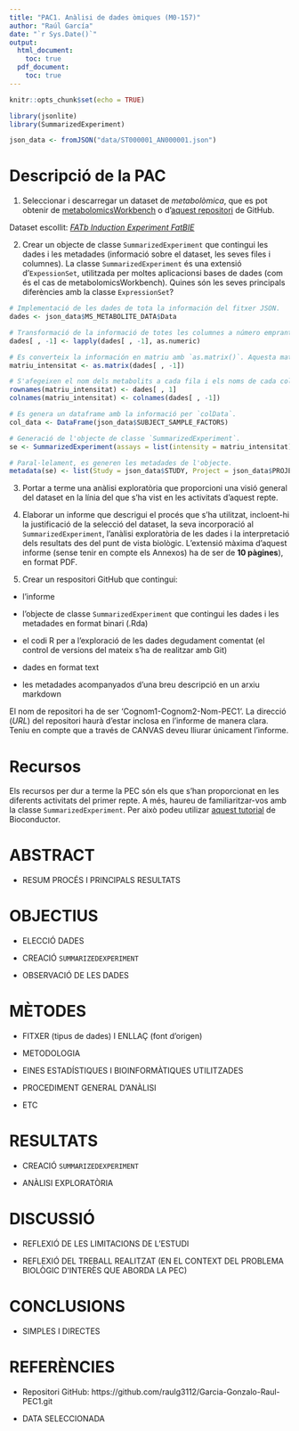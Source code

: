 ```yaml
---
title: "PAC1. Anàlisi de dades òmiques (M0-157)"
author: "Raúl García"
date: "`r Sys.Date()`"
output:
  html_document:
    toc: true
  pdf_document:
    toc: true
---
```


```r
knitr::opts_chunk$set(echo = TRUE)
```

```r
library(jsonlite)
library(SummarizedExperiment)
```

```r
json_data <- fromJSON("data/ST000001_AN000001.json")
```

# Descripció de la PAC

1. Seleccionar i descarregar un dataset de *metabolòmica*, que es pot obtenir de [metabolomicsWorkbench](https://www.metabolomicsworkbench.or/) o d'[aquest repositori](htpps://github.com/nutrimetabolomics/metaboData) de GitHub.

Dataset escollit: [*FATb Induction Experiment FatBIE*](https://www.metabolomicsworkbench.org/data/DRCCMetadata.php?Mode=Study&StudyID=ST000001)

2. Crear un objecte de classe `SummarizedExperiment` que contingui les dades i les metadades (informació sobre el dataset, les seves files i columnes). La classe `SummarizedExperiment` és una extensió d'`ExpessionSet`, utilitzada per moltes aplicacionsi bases de dades (com és el cas de metabolomicsWorkbench). Quines són les seves principals diferències amb la classe `ExpressionSet`?

```r
# Implementació de les dades de tota la información del fitxer JSON.
dades <- json_data$MS_METABOLITE_DATA$Data

# Transformació de la informació de totes les columnes a número emprant la funció `as.numeric()` Evitem la primera columna degut a que conté la informació dels metabolits.
dades[ , -1] <- lapply(dades[ , -1], as.numeric)

# Es converteix la información en matriu amb `as.matrix()`. Aquesta matriu es pot nombrar com matriu d'intensitat.
matriu_intensitat <- as.matrix(dades[ , -1])

# S'afegeixen el nom dels metabolits a cada fila i els noms de cada columna.
rownames(matriu_intensitat) <- dades[ , 1]
colnames(matriu_intensitat) <- colnames(dades[ , -1])

# Es genera un dataframe amb la informació per `colData`. 
col_data <- DataFrame(json_data$SUBJECT_SAMPLE_FACTORS)

# Generació de l'objecte de classe `SummarizedExperiment`.
se <- SummarizedExperiment(assays = list(intensity = matriu_intensitat), colData = col_data)

# Paral·lelament, es generen les metadades de l'objecte. 
metadata(se) <- list(Study = json_data$STUDY, Project = json_data$PROJECT, Subject = json_data$SUBJECT, Collection = json_data$COLLECTION, Treatment = json_data$TREATMENT, SamplePrep = json_data$SAMPLEPREP, Cromatography = json_data$CHROMATOGRAPHY, Analysis = json_data$ANALYSIS, MS = json_data$MS)
```

3. Portar a terme una anàlisi exploratòria que proporcioni una visió general del dataset en la línia del que s'ha vist en les activitats d'aquest repte. 

4. Elaborar un informe que descrigui el procés que s'ha utilitzat, incloent-hi la justificació de la selecció del dataset, la seva incorporació al `SummarizedExperiment`, l'anàlisi exploratòria de les dades i la interpretació dels resultats des del punt de vista biològic. L'extensió màxima d'aquest informe (sense tenir en compte els Annexos) ha de ser de **10 pàgines**), en format PDF.

5. Crear un respositori GitHub que contingui: 

* l'informe

* l'objecte de classe `SummarizedExperiment` que contingui les dades i les metadades en format binari (.Rda)

* el codi R per a l'exploració de les dades degudament comentat (el control de versions del mateix s'ha de realitzar amb Git)

* dades en format text

* les metadades acompanyados d'una breu descripció en un arxiu markdown

El nom de repositori ha de ser 'Cognom1-Cognom2-Nom-PEC1'. La direcció (*URL*) del repositori haurà d'estar inclosa en l'informe de manera clara. Teniu en compte que a través de CANVAS deveu lliurar únicament l'informe. 

# Recursos

Els recursos per dur a terme la PEC són els que s'han proporcionat en les diferents activitats del primer repte. A més, haureu de familiaritzar-vos amb la classe `SummarizedExperiment`. Per això podeu utilizar [aquest tutorial](https://bioconductor.org/packages/release/bioc/vignettes/SummarizedExperiment/inst/doc/SummarizedExperiment.html) de Bioconductor. 

# ABSTRACT

- RESUM PROCÉS I PRINCIPALS RESULTATS

# OBJECTIUS

- ELECCIÓ DADES

- CREACIÓ `SUMMARIZEDEXPERIMENT`

- OBSERVACIÓ DE LES DADES

# MÈTODES

- FITXER (tipus de dades) I ENLLAÇ (font d'origen)

- METODOLOGIA

- EINES ESTADÍSTIQUES I BIOINFORMÀTIQUES UTILITZADES

- PROCEDIMENT GENERAL D'ANÀLISI

- ETC

# RESULTATS

- CREACIÓ `SUMMARIZEDEXPERIMENT`

- ANÀLISI EXPLORATÒRIA

# DISCUSSIÓ

- REFLEXIÓ DE LES LIMITACIONS DE L'ESTUDI

- REFLEXIÓ DEL TREBALL REALITZAT (EN EL CONTEXT DEL PROBLEMA BIOLÒGIC D'INTERÈS QUE ABORDA LA PEC)

# CONCLUSIONS

- SIMPLES I DIRECTES

# REFERÈNCIES

- Repositori GitHub: https://github.com/raulg3112/Garcia-Gonzalo-Raul-PEC1.git

- DATA SELECCIONADA

